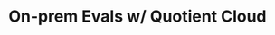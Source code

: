 ---
title: On-prem Evals w/ Quotient Cloud
description: 'Evaluate AI safely with Quotient AI Cloud'
---